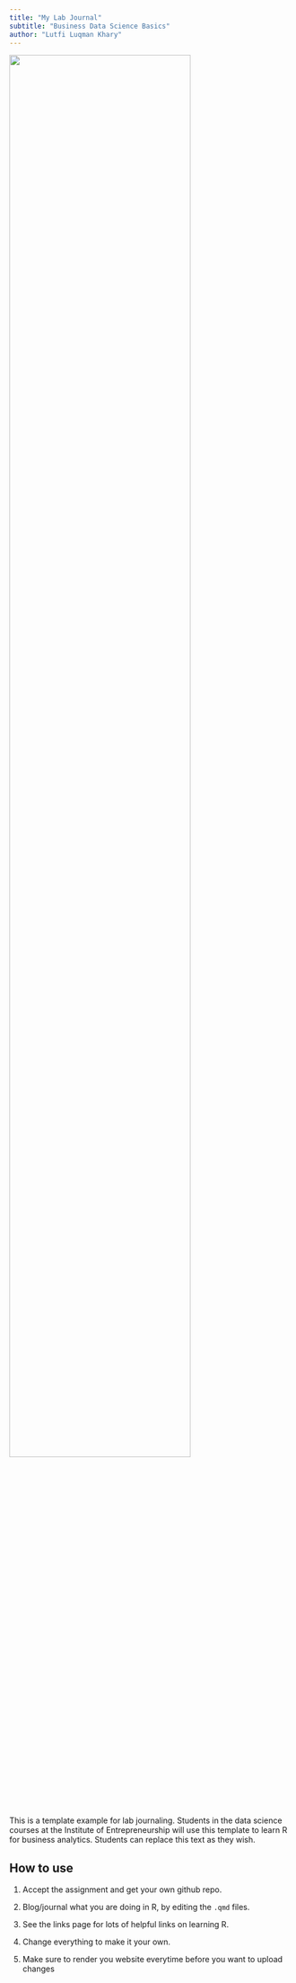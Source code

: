 ```yaml
---
title: "My Lab Journal"
subtitle: "Business Data Science Basics"
author: "Lutfi Luqman Khary"
---
```


![](assets/logo/TIE_logo.svg){width="80%" fig-align="center"}

This is a template example for lab journaling. Students in the data science courses at the Institute of Entrepreneurship will use this template to learn R for business analytics. Students can replace this text as they wish.

## How to use

1.  Accept the assignment and get your own github repo.

2.  Blog/journal what you are doing in R, by editing the `.qmd` files.

3.  See the links page for lots of helpful links on learning R.

4.  Change everything to make it your own.

5.  Make sure to render you website everytime before you want to upload changes
